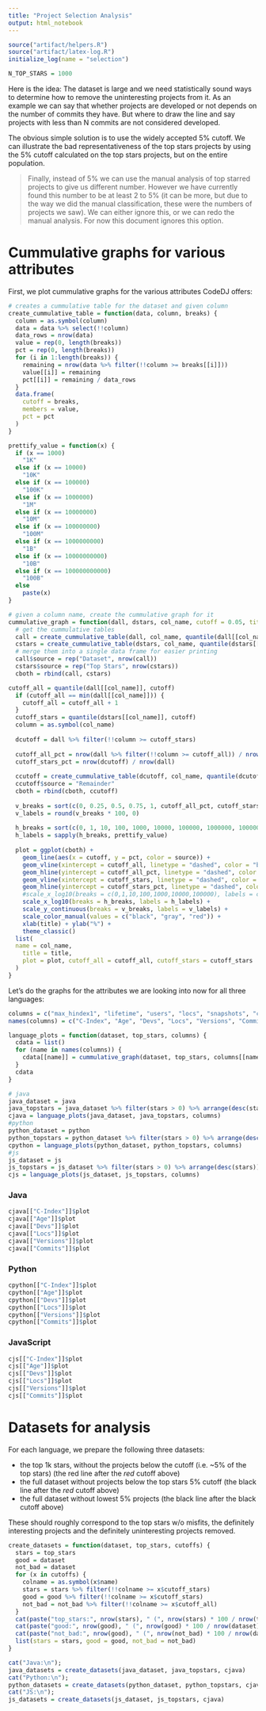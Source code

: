 ```yaml
---
title: "Project Selection Analysis"
output: html_notebook
---
```


```r
source("artifact/helpers.R")
source("artifact/latex-log.R")
initialize_log(name = "selection")

N_TOP_STARS = 1000
```

Here is the idea: The dataset is large and we need statistically sound ways to determine how to remove the uninteresting projects from it. As an example we can say that whether projects are developed or not depends on the number of commits they have. But where to draw the line and say projects with less than N commits are not considered developed. 

The obvious simple solution is to use the widely accepted 5% cutoff. We can illustrate the bad representativeness of the top stars projects by using the 5% cutoff calculated on the top stars projects, but on the entire population. 

> Finally, instead of 5% we can use the manual analysis of top starred projects to give us different number. However we have currently found this number to be at least 2 to 5% (it can be more, but due to the way we did the manual classification, these were the numbers of projects we saw). We can either ignore this, or we can redo the manual analysis. For now this document ignores this option.

# Cummulative graphs for various attributes

First, we plot cummulative graphs for the various attributes CodeDJ offers:

```r
# creates a cummulative table for the dataset and given column
create_cummulative_table = function(data, column, breaks) {
  column = as.symbol(column)
  data = data %>% select(!!column)
  data_rows = nrow(data)
  value = rep(0, length(breaks))
  pct = rep(0, length(breaks))
  for (i in 1:length(breaks)) {
    remaining = nrow(data %>% filter(!!column >= breaks[[i]]))
    value[[i]] = remaining
    pct[[i]] = remaining / data_rows
  }
  data.frame(
    cutoff = breaks,
    members = value,
    pct = pct
  )
}

prettify_value = function(x) {
  if (x == 1000)
    "1K"
  else if (x == 10000)
    "10K"
  else if (x == 100000)
    "100K"
  else if (x == 1000000)
    "1M"
  else if (x == 10000000)
    "10M"
  else if (x == 100000000)
    "100M"
  else if (x == 1000000000)
    "1B"
  else if (x == 10000000000)
    "10B"
  else if (x == 100000000000)
    "100B"
  else
    paste(x)
}

# given a column name, create the cummulative graph for it
cummulative_graph = function(dall, dstars, col_name, cutoff = 0.05, title = col_name) {
  # get the cummulative tables    
  call = create_cummulative_table(dall, col_name, quantile(dall[[col_name]], 0:100 / 100))
  cstars = create_cummulative_table(dstars, col_name, quantile(dstars[[col_name]], 0:100 / 100))
  # merge them into a single data frame for easier printing
  call$source = rep("Dataset", nrow(call))
  cstars$source = rep("Top Stars", nrow(cstars))
  cboth = rbind(call, cstars)

cutoff_all = quantile(dall[[col_name]], cutoff)
  if (cutoff_all == min(dall[[col_name]])) {
    cutoff_all = cutoff_all + 1
  }
  cutoff_stars = quantile(dstars[[col_name]], cutoff)
  column = as.symbol(col_name)
  
  dcutoff = dall %>% filter(!!column >= cutoff_stars)
  
  cutoff_all_pct = nrow(dall %>% filter(!!column >= cutoff_all)) / nrow(dall)
  cutoff_stars_pct = nrow(dcutoff) / nrow(dall)
  
  ccutoff = create_cummulative_table(dcutoff, col_name, quantile(dcutoff[[col_name]], 0:100 / 100))
  ccutoff$source = "Remainder"
  cboth = rbind(cboth, ccutoff)
  
  v_breaks = sort(c(0, 0.25, 0.5, 0.75, 1, cutoff_all_pct, cutoff_stars_pct))
  v_labels = round(v_breaks * 100, 0)
  
  h_breaks = sort(c(0, 1, 10, 100, 1000, 10000, 100000, 1000000, 10000000, 100000000, 100000000000, cutoff_all, cutoff_stars))
  h_labels = sapply(h_breaks, prettify_value)
  
  plot = ggplot(cboth) +
    geom_line(aes(x = cutoff, y = pct, color = source)) +
    geom_vline(xintercept = cutoff_all, linetype = "dashed", color = "black") +
    geom_hline(yintercept = cutoff_all_pct, linetype = "dashed", color = "black") +
    geom_vline(xintercept = cutoff_stars, linetype = "dashed", color = "red") +
    geom_hline(yintercept = cutoff_stars_pct, linetype = "dashed", color = "red") +
    #scale_x_log10(breaks = c(0,1,10,100,1000,10000,100000), labels = c("0", "1","10", "100", "1K", "10K", "100K")) +
    scale_x_log10(breaks = h_breaks, labels = h_labels) +
    scale_y_continuous(breaks = v_breaks, labels = v_labels) + 
    scale_color_manual(values = c("black", "gray", "red")) +
    xlab(title) + ylab("%") +
    theme_classic()
  list(
  name = col_name, 
    title = title,
    plot = plot, cutoff_all = cutoff_all, cutoff_stars = cutoff_stars
  )
}
```

Let's do the graphs for the attributes we are looking into now for all three languages:

```r
columns = c("max_hindex1", "lifetime", "users", "locs", "snapshots", "commits")
names(columns) = c("C-Index", "Age", "Devs", "Locs", "Versions", "Commits")

language_plots = function(dataset, top_stars, columns) {
  cdata = list()
  for (name in names(columns)) {
    cdata[[name]] = cummulative_graph(dataset, top_stars, columns[[name]], title = name)
  }
  cdata  
}
```

```r
# java
java_dataset = java
java_topstars = java_dataset %>% filter(stars > 0) %>% arrange(desc(stars)) %>% head(N_TOP_STARS)
cjava = language_plots(java_dataset, java_topstars, columns)
#python
python_dataset = python
python_topstars = python_dataset %>% filter(stars > 0) %>% arrange(desc(stars)) %>% head(N_TOP_STARS)
cpython = language_plots(python_dataset, python_topstars, columns)
#js
js_dataset = js
js_topstars = js_dataset %>% filter(stars > 0) %>% arrange(desc(stars)) %>% head(N_TOP_STARS)
cjs = language_plots(js_dataset, js_topstars, columns)
```
### Java

```r
cjava[["C-Index"]]$plot
cjava[["Age"]]$plot
cjava[["Devs"]]$plot
cjava[["Locs"]]$plot
cjava[["Versions"]]$plot
cjava[["Commits"]]$plot
```

### Python

```r
cpython[["C-Index"]]$plot
cpython[["Age"]]$plot
cpython[["Devs"]]$plot
cpython[["Locs"]]$plot
cpython[["Versions"]]$plot
cpython[["Commits"]]$plot
```

### JavaScript

```r
cjs[["C-Index"]]$plot
cjs[["Age"]]$plot
cjs[["Devs"]]$plot
cjs[["Locs"]]$plot
cjs[["Versions"]]$plot
cjs[["Commits"]]$plot
```

# Datasets for analysis

For each language, we prepare the following three datasets:

- the top 1k stars, without the projects below the cutoff (i.e. ~5% of the top stars) (the red line after the *red* cutoff above)
- the full dataset without projects below the top stars 5% cutoff (the black line after the *red* cutoff above)
- the full dataset without lowest 5% projects (the black line after the black cutoff above)

These should roughly correspond to the top stars w/o misfits, the definitely interesting projects and the definitely uninteresting projects removed. 

```r
create_datasets = function(dataset, top_stars, cutoffs) {
  stars = top_stars
  good = dataset
  not_bad = dataset
  for (x in cutoffs) {
    colname = as.symbol(x$name)
    stars = stars %>% filter(!!colname >= x$cutoff_stars)
    good = good %>% filter(!!colname >= x$cutoff_stars)
    not_bad = not_bad %>% filter(!!colname >= x$cutoff_all)
  }
  cat(paste("top_stars:", nrow(stars), " (", nrow(stars) * 100 / nrow(top_stars), "%)\n"))
  cat(paste("good:", nrow(good), " (", nrow(good) * 100 / nrow(dataset), "%)\n"))
  cat(paste("not_bad:", nrow(good), " (", nrow(not_bad) * 100 / nrow(dataset), "%)\n"))
  list(stars = stars, good = good, not_bad = not_bad)
}
```

```r
cat("Java:\n");
java_datasets = create_datasets(java_dataset, java_topstars, cjava)
cat("Python:\n");
python_datasets = create_datasets(python_dataset, python_topstars, cjava)
cat("JS:\n");
js_datasets = create_datasets(js_dataset, js_topstars, cjava)
```

